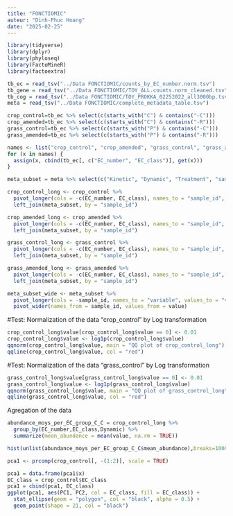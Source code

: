 ```yaml
---
title: "FONCTIOMIC"
auteur: "Dinh-Phuc Hoang"
date: "2025-02-25"
---
```



```r
library(tidyverse)
library(dplyr)
library(phyloseq)
library(FactoMineR)
library(factoextra)
```

```r
tb_ec = read_tsv("../Data FONCTIOMIC/counts_by_EC_number.norm.tsv")
tb_gene = read_tsv("../Data FONCTIOMIC/TOY_ALL.counts.norm_cleaned.tsv")
tb_cog = read_tsv("../Data FONCTIOMIC/TOY_PROKKA_02252022_all3000bp.tsv")
meta = read_tsv("../Data FONCTIOMIC/complete_metadata_table.tsv")
```

```r
crop_control=tb_ec %>% select(c(starts_with("C") & contains("-C")))
crop_amended=tb_ec %>% select(c(starts_with("C") & contains("-R")))
grass_control=tb_ec %>% select(c(starts_with("P") & contains("-C")))
grass_amended=tb_ec %>% select(c(starts_with("P") & contains("-R")))
```

```r
names <- list("crop_control", "crop_amended", "grass_control", "grass_amended")
for (x in names) {
  assign(x, cbind(tb_ec[, c("EC_number", "EC_class")], get(x)))
}
```

```r
meta_subset = meta %>% select(c("Kinetic", "Dynamic", "Treatment", "sample_id"))
```

```r
crop_control_long <- crop_control %>%
  pivot_longer(cols = -c(EC_number, EC_class), names_to = "sample_id", values_to = "value") %>%
  left_join(meta_subset, by = "sample_id")
```

```r
crop_amended_long <- crop_amended %>%
  pivot_longer(cols = -c(EC_number, EC_class), names_to = "sample_id", values_to = "value") %>%
  left_join(meta_subset, by = "sample_id")
```

```r
grass_control_long <- grass_control %>%
  pivot_longer(cols = -c(EC_number, EC_class), names_to = "sample_id", values_to = "value") %>%
  left_join(meta_subset, by = "sample_id")
```

```r
grass_amended_long <- grass_amended %>%
  pivot_longer(cols = -c(EC_number, EC_class), names_to = "sample_id", values_to = "value") %>%
  left_join(meta_subset, by = "sample_id")
```

```r
meta_subset_wide <- meta_subset %>%
  pivot_longer(cols = -sample_id, names_to = "variable", values_to = "value") %>%
  pivot_wider(names_from = sample_id, values_from = value)
```
#Test: Normalization of the data "crop_control" by Log transformation
```r
crop_control_long$value[crop_control_long$value == 0] <- 0.01
crop_control_long$value <- log1p(crop_control_long$value)
qqnorm(crop_control_long$value, main = "QQ plot of crop_control_long")
qqline(crop_control_long$value, col = "red")
```
#Test: Normalization of the data "grass_control" by Log transformation
```r
grass_control_long$value[grass_control_long$value == 0] <- 0.01
grass_control_long$value <- log1p(grass_control_long$value)
qqnorm(grass_control_long$value, main = "QQ plot of grass_control_long")
qqline(grass_control_long$value, col = "red")
```
Agregation of the data
```r
abundance_moys_per_EC_group_C_C = crop_control_long %>%
  group_by(EC_number,EC_class,Dynamic) %>%
  summarize(mean_abundance = mean(value, na.rm = TRUE))
```

```r
hist(unlist(abundance_moys_per_EC_group_C_C$mean_abundance),breaks=1000)
```

```r
pca1 <- prcomp(crop_control[, -(1:2)], scale = TRUE)
```

```r
pca1 = data.frame(pca1$x)
EC_class = crop_control$EC_class
pca1 = cbind(pca1, EC_class)
ggplot(pca1, aes(PC1, PC2, col = EC_class, fill = EC_class)) +
  stat_ellipse(geom = "polygon", col = "black", alpha = 0.5) +
  geom_point(shape = 21, col = "black")
```


